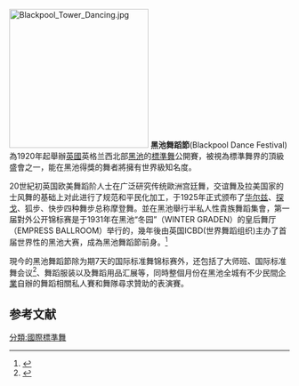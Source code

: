 [[File:Blackpool_Tower_Dancing.jpg|250px]]
'''黑池舞蹈節'''(Blackpool Dance Festival)為1920年起舉辦[[英國|英國]]英格兰西北部[[黑池|黑池]]的[[標準舞|標準舞]]公開賽，被視為標準舞界的頂級盛會之一，能在黑池得獎的舞者將擁有世界級知名度。

20世紀初英国欧美舞蹈阶人士在广泛研究传统歐洲宫廷舞，交谊舞及拉美国家的士风舞的基础上对此进行了规范和平民化加工，于1925年正式颁布了[[华尔兹|华尔兹]]、[[探戈|探戈]]、狐步、快步四种舞步总称摩登舞。並在黑池舉行半私人性貴族舞蹈集會，第一届對外公开锦标赛是于1931年在黑池“冬园”（WINTER GRADEN）的皇后舞厅（EMPRESS BALLROOM）举行的，幾年後由英国ICBD(世界舞蹈组织)主办了首届世界性的黑池大赛，成為黑池舞蹈節前身。<ref>{{Cite web |url=http://www.blackpooldancefestival.com/ |title=blackpooldancefestival.com |accessdate=2016-12-05 |archive-date=2016-11-19 |archive-url=https://web.archive.org/web/20161119131702/http://www.blackpooldancefestival.com/ |dead-url=no }}</ref>

現今的黑池舞蹈節除为期7天的国际标准舞锦标赛外，还包括了大师班、国际标准舞会议<ref>{{Cite web |url=http://www.blackpooldancefestival.net/ |title=Professional Ballroom 2015 |accessdate=2016-12-05 |archive-date=2016-12-02 |archive-url=https://web.archive.org/web/20161202060506/http://blackpooldancefestival.net/ |dead-url=no }}</ref>、舞蹈服装以及舞蹈用品汇展等，同時整個月份在黑池全城有不少民間[[企業|企業]]自辦的舞蹈相關私人賽和舞隊尋求贊助的表演賽。

==参考文献==
{{reflist}}
[[分類:國際標準舞|分類:國際標準舞]]